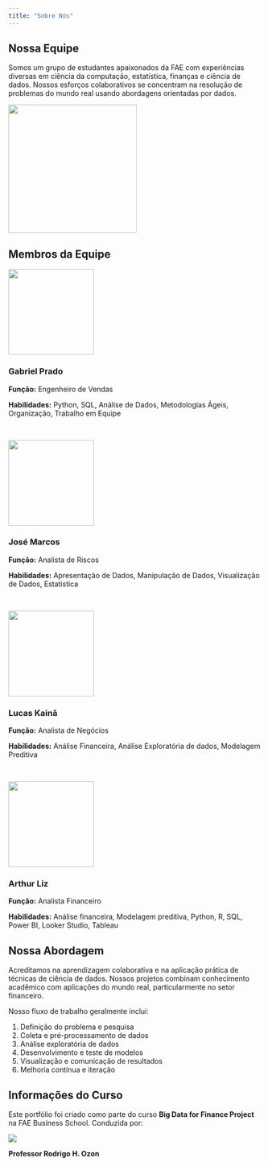 ```yaml
---
title: "Sobre Nós"
---
```


::: content-block
## Nossa Equipe

Somos um grupo de estudantes apaixonados da FAE com experiências diversas em ciência da computação, estatística, finanças e ciência de dados. Nossos esforços colaborativos se concentram na resolução de problemas do mundo real usando abordagens orientadas por dados.

![](images/fotodaequipe.jpeg){fig-align="center" width="255"}
:::

::: content-block
## Membros da Equipe

![](images/gabe.jpeg){width="170"}

### Gabriel Prado

**Função:** Engenheiro de Vendas

**Habilidades:** Python, SQL, Análise de Dados, Metodologias Ágeis, Organização, Trabalho em Equipe

\

![](images/zeze.jpeg){width="170"}

### José Marcos

**Função:** Analista de Riscos

**Habilidades:** Apresentação de Dados, Manipulação de Dados, Visualização de Dados, Estatística

\

![](images/kaka.jpeg){width="170"}

### Lucas Kainã

**Função:** Analista de Negócios

**Habilidades:** Análise Financeira, Análise Exploratória de dados, Modelagem Preditiva

\

![](images/tutuco.jpeg){width="170"}

### Arthur Liz

**Função:** Analista Financeiro

**Habilidades:** Análise financeira, Modelagem preditiva, Python, R, SQL, Power BI, Looker Studio, Tableau
:::

::: content-block
## Nossa Abordagem

Acreditamos na aprendizagem colaborativa e na aplicação prática de técnicas de ciência de dados. Nossos projetos combinam conhecimento acadêmico com aplicações do mundo real, particularmente no setor financeiro.

Nosso fluxo de trabalho geralmente inclui:

1.  Definição do problema e pesquisa
2.  Coleta e pré-processamento de dados
3.  Análise exploratória de dados
4.  Desenvolvimento e teste de modelos
5.  Visualização e comunicação de resultados
6.  Melhoria contínua e iteração
:::

::: content-block
## Informações do Curso

Este portfólio foi criado como parte do curso **Big Data for Finance Project** na FAE Business School. Conduzida por:

![](images/profrodrigo.jpg)

**Professor Rodrigo H. Ozon\
**
:::